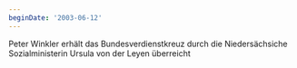 ```yaml
---
beginDate: '2003-06-12'
---
```


Peter Winkler erhält das Bundesverdienstkreuz durch die Niedersächsiche
Sozialministerin Ursula von der Leyen überreicht
